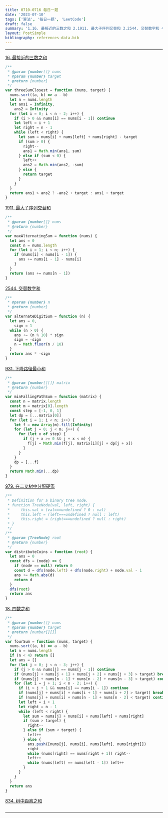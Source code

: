 ```yaml
---
title: 0710-0716 每日一题
date: '2023-07-10'
tags: ['算法', '每日一题', 'LeetCode']
draft: false
summary: '1.16. 最接近的三数之和 2.1911. 最大子序列交替和 3.2544. 交替数字和 4.931. 下降路径最小和 5.979. 在二叉树中分配硬币 6.18. 四数之和 7.834. 树中距离之和'
layout: PostSimple
bibliography: references-data.bib
---
```


---

[16. 最接近的三数之和](https://leetcode.cn/problems/3sum-closest/)

```js
/**
 * @param {number[]} nums
 * @param {number} target
 * @return {number}
 */
var threeSumClosest = function (nums, target) {
  nums.sort((a, b) => a - b)
  let n = nums.length
  let ans1 = Infinity,
    ans2 = Infinity
  for (let i = 0; i < n - 2; i++) {
    if (i > 0 && nums[i] == nums[i - 1]) continue
    let left = i + 1
    let right = n - 1
    while (left < right) {
      let sum = nums[i] + nums[left] + nums[right] - target
      if (sum > 0) {
        right--
        ans1 = Math.min(ans1, sum)
      } else if (sum < 0) {
        left++
        ans2 = Math.min(ans2, -sum)
      } else {
        return target
      }
    }
  }
  return ans1 > ans2 ? -ans2 + target : ans1 + target
}
```

[1911. 最大子序列交替和](https://leetcode.cn/problems/maximum-alternating-subsequence-sum/)

```js
/**
 * @param {number[]} nums
 * @return {number}
 */
var maxAlternatingSum = function (nums) {
  let ans = 0
  const n = nums.length
  for (let i = 1; i < n; i++) {
    if (nums[i] < nums[i - 1]) {
      ans += nums[i - 1] - nums[i]
    }
  }
  return (ans += nums[n - 1])
}
```

[2544. 交替数字和](https://leetcode.cn/problems/alternating-digit-sum/)

```js
/**
 * @param {number} n
 * @return {number}
 */
var alternateDigitSum = function (n) {
  let ans = 0,
    sign = 1
  while (n > 0) {
    ans += (n % 10) * sign
    sign = -sign
    n = Math.floor(n / 10)
  }
  return ans * -sign
}
```

[931. 下降路径最小和](https://leetcode.cn/problems/minimum-falling-path-sum/)

```js
/**
 * @param {number[][]} matrix
 * @return {number}
 */
var minFallingPathSum = function (matrix) {
  const n = matrix.length
  const m = matrix[0].length
  const step = [-1, 0, 1]
  let dp = [...matrix[0]]
  for (let i = 1; i < n; i++) {
    let f = new Array(m).fill(Infinity)
    for (let j = 0; j < m; j++) {
      for (let x of step) {
        if (j + x >= 0 && j + x < m) {
          f[j] = Math.min(f[j], matrix[i][j] + dp[j + x])
        }
      }
    }
    dp = [...f]
  }
  return Math.min(...dp)
}
```

[979. 在二叉树中分配硬币](https://leetcode.cn/problems/distribute-coins-in-binary-tree/)

```js
/**
 * Definition for a binary tree node.
 * function TreeNode(val, left, right) {
 *     this.val = (val===undefined ? 0 : val)
 *     this.left = (left===undefined ? null : left)
 *     this.right = (right===undefined ? null : right)
 * }
 */
/**
 * @param {TreeNode} root
 * @return {number}
 */
var distributeCoins = function (root) {
  let ans = 0
  const dfs = (node) => {
    if (node == null) return 0
    const d = dfs(node.left) + dfs(node.right) + node.val - 1
    ans += Math.abs(d)
    return d
  }
  dfs(root)
  return ans
}
```

[18. 四数之和](https://leetcode.cn/problems/4sum/)

```js
/**
 * @param {number[]} nums
 * @param {number} target
 * @return {number[][]}
 */
var fourSum = function (nums, target) {
  nums.sort((a, b) => a - b)
  let n = nums.length
  if (n < 4) return []
  let ans = []
  for (let j = 0; j < n - 3; j++) {
    if (j > 0 && nums[j] == nums[j - 1]) continue
    if (nums[j] + nums[j + 1] + nums[j + 2] + nums[j + 3] > target) break
    if (nums[j] + nums[n - 1] + nums[n - 2] + nums[n - 3] < target) continue
    for (let i = j + 1; i < n - 2; i++) {
      if (i > j + 1 && nums[i] == nums[i - 1]) continue
      if (nums[j] + nums[i] + nums[i + 1] + nums[i + 2] > target) break
      if (nums[j] + nums[i] + nums[n - 1] + nums[n - 2] < target) continue
      let left = i + 1
      let right = n - 1
      while (left < right) {
        let sum = nums[j] + nums[i] + nums[left] + nums[right]
        if (sum > target) {
          right--
        } else if (sum < target) {
          left++
        } else {
          ans.push([nums[j], nums[i], nums[left], nums[right]])
          right--
          while (nums[right] == nums[right + 1]) right--
          left++
          while (nums[left] == nums[left - 1]) left++
        }
      }
    }
  }
  return ans
}
```

[834. 树中距离之和](https://leetcode.cn/problems/sum-of-distances-in-tree/)

```js

```

---

